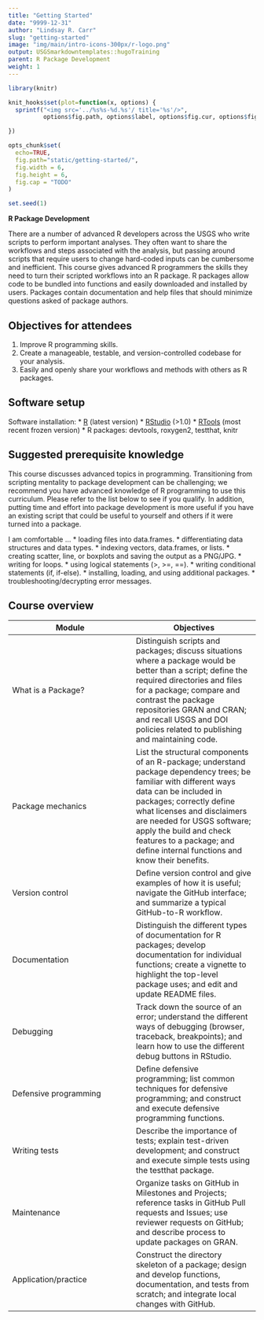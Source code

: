 ```yaml
---
title: "Getting Started"
date: "9999-12-31"
author: "Lindsay R. Carr"
slug: "getting-started"
image: "img/main/intro-icons-300px/r-logo.png"
output: USGSmarkdowntemplates::hugoTraining
parent: R Package Development
weight: 1
---
```


```r
library(knitr)

knit_hooks$set(plot=function(x, options) {
  sprintf("<img src='../%s%s-%d.%s'/ title='%s'/>", 
          options$fig.path, options$label, options$fig.cur, options$fig.ext, options$fig.cap)

})

opts_chunk$set(
  echo=TRUE,
  fig.path="static/getting-started/",
  fig.width = 6,
  fig.height = 6,
  fig.cap = "TODO"
)

set.seed(1)
```

**R Package Development**

There are a number of advanced R developers across the USGS who write scripts to perform important analyses. They often want to share the workflows and steps associated with the analysis, but passing around scripts that require users to change hard-coded inputs can be cumbersome and inefficient. This course gives advanced R programmers the skills they need to turn their scripted workflows into an R package. R packages allow code to be bundled into functions and easily downloaded and installed by users. Packages contain documentation and help files that should minimize questions asked of package authors.

## Objectives for attendees

1. Improve R programming skills.
2. Create a manageable, testable, and version-controlled codebase for your analysis.
3. Easily and openly share your workflows and methods with others as R packages.

## Software setup

Software installation:
* [R](https://cran.rstudio.com/bin/windows/base/) (latest version)
* [RStudio](https://www.rstudio.com/products/rstudio/download2/) (>1.0)
* [RTools](https://cran.r-project.org/bin/windows/Rtools/) (most recent frozen version)
* R packages: devtools, roxygen2, testthat, knitr

## Suggested prerequisite knowledge

This course discusses advanced topics in programming. Transitioning from scripting mentality to package development can be challenging; we recommend you have advanced knowledge of R programming to use this curriculum. Please refer to the list below to see if you qualify. In addition, putting time and effort into package development is more useful if you have an existing script that could be useful to yourself and others if it were turned into a package.

I am comfortable ...
* loading files into data.frames.
* differentiating data structures and data types.
* indexing vectors, data.frames, or lists.
* creating scatter, line, or boxplots and saving the output as a PNG/JPG.
* writing for loops.
* using logical statements (>, >=, ==).
* writing conditional statements (if, if-else).
* installing, loading, and using additional packages.
* troubleshooting/decrypting error messages.

## Course overview

| Module | Objectives |
| --- | --- |
| What is a Package? | Distinguish scripts and packages; discuss situations where a package would be better than a script; define the required directories and files for a package; compare and contrast the package repositories GRAN and CRAN; and recall USGS and DOI policies related to publishing and maintaining code. |
| Package mechanics | List the structural components of an R-package; understand package dependency trees; be familiar with different ways data can be included in packages; correctly define what licenses and disclaimers are needed for USGS software; apply the build and check features to a package; and define internal functions and know their benefits. |
| Version control | Define version control and give examples of how it is useful; navigate the GitHub interface; and summarize a typical GitHub-to-R workflow. |
| Documentation | Distinguish the different types of documentation for R packages; develop documentation for individual functions; create a vignette to highlight the top-level package uses; and edit and update README files. |
| Debugging | Track down the source of an error; understand the different ways of debugging (browser, traceback, breakpoints); and learn how to use the different debug buttons in RStudio. |
| Defensive programming | Define defensive programming; list common techniques for defensive programming; and construct and execute defensive programming functions. |
| Writing tests | Describe the importance of tests; explain test-driven development; and construct and execute simple tests using the testthat package. |
| Maintenance | Organize tasks on GitHub in Milestones and Projects; reference tasks in GitHub Pull requests and Issues; use reviewer requests on GitHub; and describe process to update packages on GRAN. |
| Application/practice | Construct the directory skeleton of a package; design and develop functions, documentation, and tests from scratch; and integrate local changes with GitHub. |
